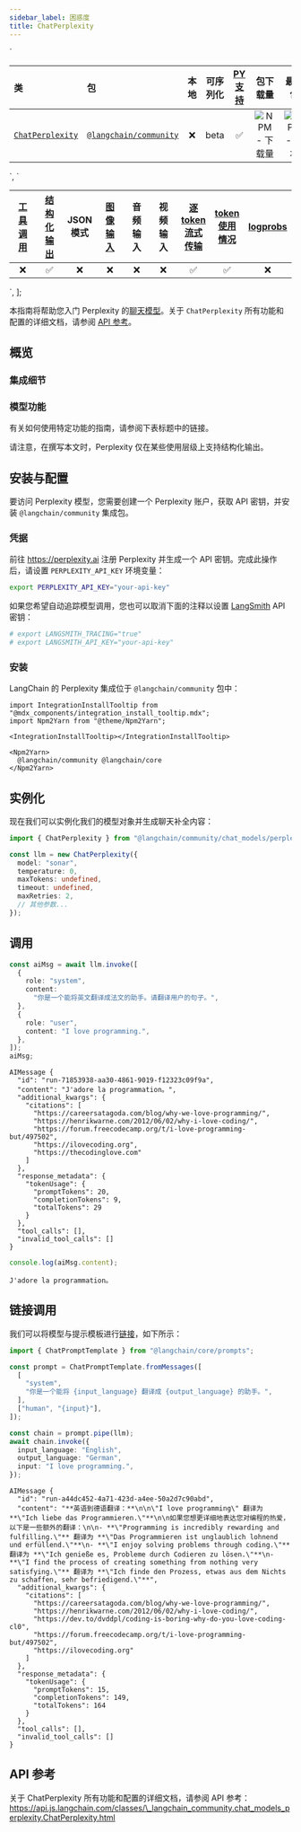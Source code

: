 ```yaml
---
sidebar_label: 困惑度
title: ChatPerplexity
---
```


  `
<table style="width:100%;">
<colgroup>
<col style="width: 12%" />
<col style="width: 12%" />
<col style="width: 15%" />
<col style="width: 15%" />
<col style="width: 15%" />
<col style="width: 15%" />
<col style="width: 15%" />
</colgroup>
<thead>
<tr>
<th style="text-align: left;">类</th>
<th style="text-align: left;">包</th>
<th style="text-align: center;">本地</th>
<th style="text-align: center;">可序列化</th>
<th style="text-align: center;"><a href="https://python.langchain.com/docs/integrations/chat/perplexity/">PY 支持</a></th>
<th style="text-align: center;">包下载量</th>
<th style="text-align: center;">最新包</th>
</tr>
</thead>
<tbody>
<tr>
<td style="text-align: left;"><a href="https://api.js.langchain.com/classes/_langchain_community.chat_models_perplexity.ChatPerplexity.html"><code>ChatPerplexity</code></a></td>
<td style="text-align: left;"><a href="https://npmjs.com/@langchain/community"><code>@langchain/community</code></a></td>
<td style="text-align: center;">❌</td>
<td style="text-align: center;">beta</td>
<td style="text-align: center;">✅</td>
<td style="text-align: center;"><img src="https://img.shields.io/npm/dm/@langchain/community?style=flat-square&amp;label=%20&amp;.png" alt="NPM - 下载量" /></td>
<td style="text-align: center;"><img src="https://img.shields.io/npm/v/@langchain/community?style=flat-square&amp;label=%20&amp;.png" alt="NPM - 版本" /></td>
</tr>
</tbody>
</table>
`,
  `
<table style="width:100%;">
<colgroup>
<col style="width: 11%" />
<col style="width: 11%" />
<col style="width: 11%" />
<col style="width: 11%" />
<col style="width: 11%" />
<col style="width: 11%" />
<col style="width: 11%" />
<col style="width: 11%" />
<col style="width: 11%" />
</colgroup>
<thead>
<tr>
<th style="text-align: center;"><a href="../../../docs/how_to/tool_calling">工具调用</a></th>
<th style="text-align: center;"><a href="../../../docs/how_to/structured_output/">结构化输出</a></th>
<th style="text-align: center;">JSON 模式</th>
<th style="text-align: center;"><a href="../../../docs/how_to/multimodal_inputs/">图像输入</a></th>
<th style="text-align: center;">音频输入</th>
<th style="text-align: center;">视频输入</th>
<th style="text-align: center;"><a href="../../../docs/how_to/chat_streaming/">逐 token 流式传输</a></th>
<th style="text-align: center;"><a href="../../../docs/how_to/chat_token_usage_tracking/">token 使用情况</a></th>
<th style="text-align: center;"><a href="../../../docs/how_to/logprobs/">logprobs</a></th>
</tr>
</thead>
<tbody>
<tr>
<td style="text-align: center;">❌</td>
<td style="text-align: center;">✅</td>
<td style="text-align: center;">❌</td>
<td style="text-align: center;">❌</td>
<td style="text-align: center;">❌</td>
<td style="text-align: center;">❌</td>
<td style="text-align: center;">✅</td>
<td style="text-align: center;">✅</td>
<td style="text-align: center;">❌</td>
</tr>
</tbody>
</table>
`,
];

本指南将帮助您入门 Perplexity 的[聊天模型](../../../docs/concepts/#chat-models)。关于 `ChatPerplexity` 所有功能和配置的详细文档，请参阅 [API 参考](https://api.js.langchain.com/classes/_langchain_community.chat_models_perplexity.ChatPerplexity.html)。

## 概览

### 集成细节

<div dangerouslySetInnerHTML={{ __html: quartoRawHtml[0] }} />

### 模型功能

有关如何使用特定功能的指南，请参阅下表标题中的链接。

<div dangerouslySetInnerHTML={{ __html: quartoRawHtml[1] }} />

请注意，在撰写本文时，Perplexity 仅在某些使用层级上支持结构化输出。

## 安装与配置

要访问 Perplexity 模型，您需要创建一个 Perplexity 账户，获取 API 密钥，并安装 `@langchain/community` 集成包。

### 凭据

前往 https://perplexity.ai 注册 Perplexity 并生成一个 API 密钥。完成此操作后，请设置 `PERPLEXITY_API_KEY` 环境变量：

```bash
export PERPLEXITY_API_KEY="your-api-key"
```

如果您希望自动追踪模型调用，您也可以取消下面的注释以设置 [LangSmith](https://docs.smith.langchain.com/) API 密钥：

```bash
# export LANGSMITH_TRACING="true"
# export LANGSMITH_API_KEY="your-api-key"
```

### 安装

LangChain 的 Perplexity 集成位于 `@langchain/community` 包中：

```mdx-code-block
import IntegrationInstallTooltip from "@mdx_components/integration_install_tooltip.mdx";
import Npm2Yarn from "@theme/Npm2Yarn";

<IntegrationInstallTooltip></IntegrationInstallTooltip>

<Npm2Yarn>
  @langchain/community @langchain/core
</Npm2Yarn>

```

## 实例化

现在我们可以实例化我们的模型对象并生成聊天补全内容：

```typescript
import { ChatPerplexity } from "@langchain/community/chat_models/perplexity";

const llm = new ChatPerplexity({
  model: "sonar",
  temperature: 0,
  maxTokens: undefined,
  timeout: undefined,
  maxRetries: 2,
  // 其他参数...
});
```

## 调用

```typescript
const aiMsg = await llm.invoke([
  {
    role: "system",
    content:
      "你是一个能将英文翻译成法文的助手。请翻译用户的句子。",
  },
  {
    role: "user",
    content: "I love programming.",
  },
]);
aiMsg;
```

```text
AIMessage {
  "id": "run-71853938-aa30-4861-9019-f12323c09f9a",
  "content": "J'adore la programmation。",
  "additional_kwargs": {
    "citations": [
      "https://careersatagoda.com/blog/why-we-love-programming/",
      "https://henrikwarne.com/2012/06/02/why-i-love-coding/",
      "https://forum.freecodecamp.org/t/i-love-programming-but/497502",
      "https://ilovecoding.org",
      "https://thecodinglove.com"
    ]
  },
  "response_metadata": {
    "tokenUsage": {
      "promptTokens": 20,
      "completionTokens": 9,
      "totalTokens": 29
    }
  },
  "tool_calls": [],
  "invalid_tool_calls": []
}
```

```typescript
console.log(aiMsg.content);
```

```text
J'adore la programmation。
```

## 链接调用

我们可以将模型与提示模板进行[链接](../../../docs/how_to/sequence/)，如下所示：

```typescript
import { ChatPromptTemplate } from "@langchain/core/prompts";

const prompt = ChatPromptTemplate.fromMessages([
  [
    "system",
    "你是一个能将 {input_language} 翻译成 {output_language} 的助手。",
  ],
  ["human", "{input}"],
]);

const chain = prompt.pipe(llm);
await chain.invoke({
  input_language: "English",
  output_language: "German",
  input: "I love programming.",
});
```

```text
AIMessage {
  "id": "run-a44dc452-4a71-423d-a4ee-50a2d7c90abd",
  "content": "**英语到德语翻译：**\n\n\"I love programming\" 翻译为 **\"Ich liebe das Programmieren.\"**\n\n如果您想更详细地表达您对编程的热爱，以下是一些额外的翻译：\n\n- **\"Programming is incredibly rewarding and fulfilling.\"** 翻译为 **\"Das Programmieren ist unglaublich lohnend und erfüllend.\"**\n- **\"I enjoy solving problems through coding.\"** 翻译为 **\"Ich genieße es, Probleme durch Codieren zu lösen.\"**\n- **\"I find the process of creating something from nothing very satisfying.\"** 翻译为 **\"Ich finde den Prozess, etwas aus dem Nichts zu schaffen, sehr befriedigend.\"**",
  "additional_kwargs": {
    "citations": [
      "https://careersatagoda.com/blog/why-we-love-programming/",
      "https://henrikwarne.com/2012/06/02/why-i-love-coding/",
      "https://dev.to/dvddpl/coding-is-boring-why-do-you-love-coding-cl0",
      "https://forum.freecodecamp.org/t/i-love-programming-but/497502",
      "https://ilovecoding.org"
    ]
  },
  "response_metadata": {
    "tokenUsage": {
      "promptTokens": 15,
      "completionTokens": 149,
      "totalTokens": 164
    }
  },
  "tool_calls": [],
  "invalid_tool_calls": []
}
```

## API 参考

关于 ChatPerplexity 所有功能和配置的详细文档，请参阅 API 参考：
https://api.js.langchain.com/classes/\_langchain_community.chat_models_perplexity.ChatPerplexity.html